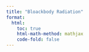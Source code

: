 ```yaml
---
title: "Bloackbody Radiation"
format:
  html:
    toc: true
    html-math-method: mathjax
    code-fold: false
---
```



